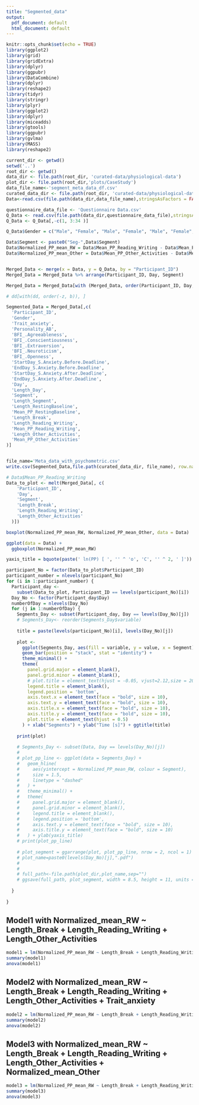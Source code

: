 ```yaml
---
title: "Segmented_data"
output:
  pdf_document: default
  html_document: default
---
```


```r
knitr::opts_chunk$set(echo = TRUE)
library(ggplot2)
library(grid)
library(gridExtra)
library(dplyr)
library(ggpubr)
library(DataCombine)
library(dplyr)
library(reshape2)
library(tidyr)
library(stringr)
library(plyr)
library(ggplot2)
library(dplyr)
library(miceadds)
library(gtools)
library(ggpubr)
library(gvlma)
library(MASS)
library(reshape2)
```

```r
current_dir <- getwd()
setwd('..')
root_dir <- getwd()
data_dir <- file.path(root_dir, 'curated-data/physiological-data')
plot_dir <- file.path(root_dir,'plots/CaseStudy')
data_file_name<-'segment_meta_data_df.csv'
curated_data_dir <- file.path(root_dir, 'curated-data/physiological-data')
Data<-read.csv(file.path(data_dir,data_file_name),stringsAsFactors = FALSE)

questionnaire_data_file <- 'Questionnaire Data.csv'
Q_Data <- read.csv(file.path(data_dir,questionnaire_data_file),stringsAsFactors = FALSE)
Q_Data <- Q_Data[,-c(1, 3:34 )]
```


```r
Q_Data$Gender = c("Male", "Female", "Male", "Female", "Male", "Female", "Female", "Male", "Male")
```

```r
Data$Segment <- paste0("Seg-",Data$Segment)
Data$Normalized_PP_mean_RW = Data$Mean_PP_Reading_Writing - Data$Mean_PP_RestingBaseline
Data$Normalized_PP_mean_Other = Data$Mean_PP_Other_Activities - Data$Mean_PP_RestingBaseline


Merged_Data <- merge(x = Data, y = Q_Data, by = "Participant_ID")
Merged_Data = Merged_Data %>% arrange(Participant_ID, Day, Segment)

Merged_Data = Merged_Data[with (Merged_Data, order(Participant_ID, Day, Segment)), ]

# dd[with(dd, order(-z, b)), ]

Segmented_Data = Merged_Data[,c(
  'Participant_ID',
  'Gender',
  'Trait_anxiety',
  'Personality_AB',
  'BFI_.Agreeableness',
  'BFI_.Conscientiousness',
  'BFI_.Extraversion',
  'BFI_.Neuroticism',
  'BFI_.Openness',
  'StartDay_S.Anxiety.Before.Deadline',
  'EndDay_S.Anxiety.Before.Deadline',
  'StartDay_S.Anxiety.After.Deadline',
  'EndDay_S.Anxiety.After.Deadline',
  'Day',
  'Length_Day',
  'Segment',
  'Length_Segment',
  'Length_RestingBaseline',
  'Mean_PP_RestingBaseline',
  'Length_Break',
  'Length_Reading_Writing',
  'Mean_PP_Reading_Writing',
  'Length_Other_Activities',
  'Mean_PP_Other_Activities'
)]


file_name='Meta_data_with_psychometric.csv'
write.csv(Segmented_Data,file.path(curated_data_dir, file_name), row.names = FALSE)

# Data$Mean_PP_Reading_Writing
Data_to_plot <- melt(Merged_Data[, c(
    'Participant_ID',
    'Day',
    'Segment',
    'Length_Break',
    'Length_Reading_Writing',
    'Length_Other_Activities'
  )])
```


```r
boxplot(Normalized_PP_mean_RW, Normalized_PP_mean_Other, data = Data)

ggplot(data = Data) +
  ggboxplot(Normalized_PP_mean_RW)
```

```r
yaxis_title = bquote(paste(' ln(PP) [ ', '' ^ 'o', 'C', '' ^ 2, ' ]'))

participant_No = factor(Data_to_plot$Participant_ID)
participant_number = nlevels(participant_No)
for (i in 1:participant_number) {
  Participant_day <-
    subset(Data_to_plot, Participant_ID == levels(participant_No)[i])
  Day_No <- factor(Participant_day$Day)
  numberOfDay = nlevels(Day_No)
  for (j in 1:numberOfDay) {
    Segments_Day <- subset(Participant_day, Day == levels(Day_No)[j])
    # Segments_Day<- reorder(Segments_Day$variable)
    
    title = paste(levels(participant_No)[i], levels(Day_No)[j])
    
    plot <-
      ggplot(Segments_Day, aes(fill = variable, y = value, x = Segment)) +
      geom_bar(position = "stack", stat = "identity") +
      theme_minimal() +
      theme(
        panel.grid.major = element_blank(),
        panel.grid.minor = element_blank(),
        # plot.title = element_text(hjust = -0.05, vjust=2.12,size = 20, face = "bold", margin=margin(10,0,5,0)),
        legend.title = element_blank(),
        legend.position = 'bottom',
        axis.text.x = element_text(face = "bold", size = 10),
        axis.text.y = element_text(face = "bold", size = 10),
        axis.title.x = element_text(face = "bold", size = 10),
        axis.title.y = element_text(face = "bold", size = 10),
        plot.title = element_text(hjust = 0.5)
      ) + xlab("Segments") + ylab("Time [s]") + ggtitle(title)
    
    print(plot)
    
    # Segments_Day <- subset(Data, Day == levels(Day_No)[j])
    # 
    # plot_pp_line <- ggplot(data = Segments_Day) +
    #   geom_hline(
    #     aes(yintercept = Normalized_PP_mean_RW, colour = Segment),
    #     size = 1.5,
    #     linetype = "dashed"
    #   ) +
    #   theme_minimal() +
    #   theme(
    #     panel.grid.major = element_blank(),
    #     panel.grid.minor = element_blank(),
    #     legend.title = element_blank(),
    #     legend.position = 'bottom',
    #     axis.text.y = element_text(face = "bold", size = 10),
    #     axis.title.y = element_text(face = "bold", size = 10)
    #   ) + ylab(yaxis_title)
    # print(plot_pp_line)
    
    # plot_segment = ggarrange(plot, plot_pp_line, nrow = 2, ncol = 1)
    # plot_name=paste0(levels(Day_No)[j],".pdf")
    #
    #
    # full_path<-file.path(plot_dir,plot_name,sep="")
    # ggsave(full_path, plot_segment, width = 8.5, height = 11, units = "in")
    
  }
  
}

```


\newpage
## Model1 with Normalized_mean_RW ~ Length_Break + Length_Reading_Writing + Length_Other_Activities
```r
model1 = lm(Normalized_PP_mean_RW ~ Length_Break + Length_Reading_Writing + Length_Other_Activities, data = Merged_Data)
summary(model1)
anova(model1)
```

\newpage
## Model2 with Normalized_mean_RW ~ Length_Break + Length_Reading_Writing + Length_Other_Activities + Trait_anxiety
```r
model2 = lm(Normalized_PP_mean_RW ~ Length_Break + Length_Reading_Writing + Length_Other_Activities + Trait_anxiety, data = Merged_Data)
summary(model2)
anova(model2)
```


\newpage
## Model3 with Normalized_mean_RW ~ Length_Break + Length_Reading_Writing + Length_Other_Activities + Normalized_mean_Other
```r
model3 = lm(Normalized_PP_mean_RW ~ Length_Break + Length_Reading_Writing + Length_Other_Activities + Normalized_PP_mean_Other, data = Merged_Data)
summary(model3)
anova(model3)
```